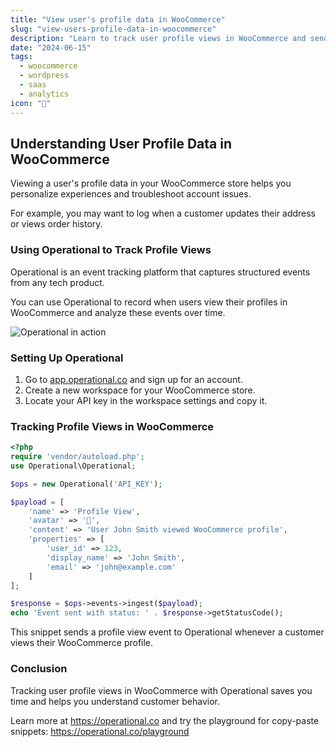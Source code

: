 ```yaml
---
title: "View user's profile data in WooCommerce"
slug: "view-users-profile-data-in-woocommerce"
description: "Learn to track user profile views in WooCommerce and send events to Operational for analysis and monitoring."
date: "2024-06-15"
tags:
  - woocommerce
  - wordpress
  - saas
  - analytics
icon: "👤"
---
```


## Understanding User Profile Data in WooCommerce

Viewing a user's profile data in your WooCommerce store helps you personalize experiences and troubleshoot account issues.

For example, you may want to log when a customer updates their address or views order history.

### Using Operational to Track Profile Views

Operational is an event tracking platform that captures structured events from any tech product.

You can use Operational to record when users view their profiles in WooCommerce and analyze these events over time.

![Operational in action](https://operational.co/images/misc/ops-usage.jpg)

### Setting Up Operational

1. Go to [app.operational.co](https://app.operational.co) and sign up for an account.
2. Create a new workspace for your WooCommerce store.
3. Locate your API key in the workspace settings and copy it.

### Tracking Profile Views in WooCommerce

```php
<?php
require 'vendor/autoload.php';
use Operational\Operational;

$ops = new Operational('API_KEY');

$payload = [
    'name' => 'Profile View',
    'avatar' => '👤',
    'content' => 'User John Smith viewed WooCommerce profile',
    'properties' => [
        'user_id' => 123,
        'display_name' => 'John Smith',
        'email' => 'john@example.com'
    ]
];

$response = $ops->events->ingest($payload);
echo 'Event sent with status: ' . $response->getStatusCode();
```

This snippet sends a profile view event to Operational whenever a customer views their WooCommerce profile.

### Conclusion

Tracking user profile views in WooCommerce with Operational saves you time and helps you understand customer behavior.

Learn more at https://operational.co and try the playground for copy-paste snippets: https://operational.co/playground

